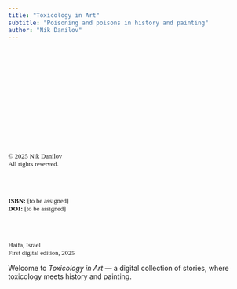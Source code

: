 ```yaml
---
title: "Toxicology in Art"
subtitle: "Poisoning and poisons in history and painting"
author: "Nik Danilov"
---
```


<div style="page-break-after: always; text-align: justified; font-family: Georgia; font-size: 10pt; margin-top: 6cm;">

© 2025 Nik Danilov  
All rights reserved.

<br><br>

**ISBN:** [to be assigned]  
**DOI:** [to be assigned]  

<br><br>

Haifa, Israel  
First digital edition, 2025

</div>

Welcome to *Toxicology in Art* — a digital collection of stories, where toxicology meets history and painting.
